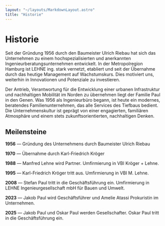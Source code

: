 ```yaml
---
layout: "~/layouts/MarkdownLayout.astro"
title: "Historie"
---
```



# Historie

Seit der Gründung 1956 durch den Baumeister Ulrich Riebau hat sich das
Unternehmen zu einem hochspezialisierten und anerkannten
Ingenieurberatungsunternehmen entwickelt. In der Metropolregion Hamburg ist
LEHNE ing. stark vernetzt, etabliert und seit der Übernahme durch das heutige
Management auf Wachstumskurs. Dies motiviert uns, weiterhin in Innovationen
und Potenziale zu investieren.

Der Antrieb, Verantwortung für die Entwicklung einer urbanen Infrastruktur und
nachhaltigen Mobilität im Norden zu übernehmen liegt der Familie Paul in den Genen. Was 1956 als Ingenieurbüro begann, ist heute ein modernes, beratendes
Familienunternehmen, das alle Services des Tiefbaus bedient. Die
Unternehmenskultur ist geprägt von einer engagierten, familiären Atmosphäre und einem stets
zukunftsorientierten, nachhaltigen  Denken.

<Slider id="historie-slider" images={images} />

## Meilensteine

**1956** — Gründung des Unternehmens durch Baumeister Ulrich Riebau

**1970** — Übernahme durch Karl-Friedrich Kröger

**1988** — Manfred Lehne wird Partner. Umfirmierung in VBI Kröger + Lehne.

**1995** — Karl-Friedrich Kröger tritt aus. Umfirmierung in VBI M. Lehne.

**2008** — Stefan Paul tritt in die Geschäftsführung ein. Umfirmierung in LEHNE Ingenieurgesellschaft
mbH für Bauen und Umwelt.

**2023** — Jakob Paul wird Geschäftsführer und Amelie Atassi Prokuristin im Unternehmen.

**2025** — Jakob Paul und Oskar Paul werden Gesellschafter. Oskar Paul tritt in die Geschäftsführung ein.
